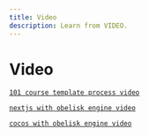 ```yaml
---
title: Video
description: Learn from VIDEO.
---
```


# Video

[`101 course template process video`](https://www.youtube.com/watch?v=0Ieb9cMAb4U)

[`nextjs with obelisk engine video`](https://www.youtube.com/watch?v=FCJT8RogdPQ)

[`cocos with obelisk engine video`](https://www.youtube.com/watch?v=BFkCnykA3Ts)

